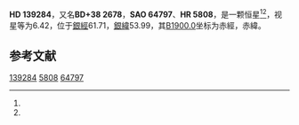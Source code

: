 {{Starbox begin
| name = HD 139284
}}
{{Starbox observe
| epoch = [[J2000.0|J2000.0]]
| constell = {{星座名待查}}<ref name=SIMBAD>{{cite web
 | url=http://simbad.u-strasbg.fr/simbad/sim-id?Ident=HR+5808
 | title=Pulsating variable Star
 | publisher=Centre de Données astronomiques de Strasbourg
 | work=SIMBAD
 | accessdate=2012-07-13
 | archive-date=2016-03-17
 | archive-url=https://web.archive.org/web/20160317195934/http://simbad.u-strasbg.fr/simbad/sim-id?Ident=HR+5808
 | dead-url=no
 }}</ref><ref name=DATA>{{cite web
 | url=http://vizier.u-strasbg.fr/viz-bin/VizieR-5?-out.add=.&-source=5050&-corr=PK=HR&-out.max=9999&HR=5808
 | title=VizieR Detailed Page
 | accessdate=2012-07-13
 | archive-date=2016-03-05
 | archive-url=https://web.archive.org/web/20160305014733/http://vizier.u-strasbg.fr/viz-bin/VizieR-5?-out.add=.&-source=5050&-corr=PK=HR&-out.max=9999&HR=5808
 | dead-url=no
 }}</ref>
| 星官 = 
| ra = {{RA|15|35|49.3}}<ref name=SIMBAD /><ref name=DATA />
| dec = {{DEC|+38|22|26}}<ref name=SIMBAD /><ref name=DATA />
| appmag_v = 6.42<ref name=SIMBAD /><ref name=DATA />
}}
{{Starbox character
| class = K2<ref name=SIMBAD /><ref name=DATA />
| b-v = <ref name=SIMBAD /><ref name=DATA />
| u-b = <ref name=SIMBAD /><ref name=DATA />
| r-i = <ref name=SIMBAD /><ref name=DATA />
| variable = 
}}
{{Starbox astrometry
| radial_v = 
| prop_mo_ra = 3
| parallax = 
| p_error = 
}}
{{Starbox catalog
| names =BD+38 2678，[[SAO星表|SAO]] 64797，[[HD星表|HD]] 139284，[[HR星表|HR]] 5808}}
{{Starbox reference |Simbad=HR+5808}}
{{Starbox end}}

'''HD 139284'''，又名'''BD+38 2678'''，'''SAO 64797'''、'''HR 5808'''，是一颗恒星<ref name=SIMBAD /><ref name=DATA />，视星等为6.42，位于[[銀道座標系|銀經]]61.71，[[銀道座標系|銀緯]]53.99，其[[B1900.0|B1900.0]]坐标为赤經{{RA|15|32|7.2}}，赤緯{{DEC|+38|53.99|19}}。

== 参考文献 ==
{{reflist}}

{{star-stub}}

[[Category:HD和HDE天體|139284]]
[[Category:HR天體|5808]]
[[Category:SAO天體|64797]]